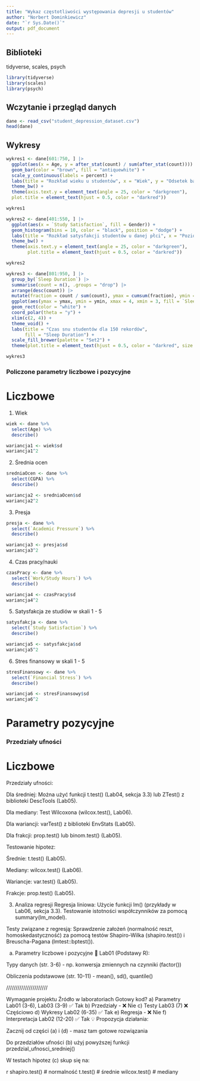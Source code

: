 ```yaml
---
title: "Wykaz częstotliwości występowania depresji u studentów"
author: "Norbert Dominkiewicz"
date: "`r Sys.Date()`"
output: pdf_document
---
```


## Biblioteki

tidyverse, scales, psych

```r
library(tidyverse)
library(scales)
library(psych)
```
## Wczytanie i przegląd danych
```r
dane <- read_csv("student_depression_dataset.csv")
head(dane)
```

## Wykresy

```r
wykres1 <- dane[601:750, ] |>
  ggplot(aes(x = Age, y = after_stat(count) / sum(after_stat(count)))) +
  geom_bar(color = "brown", fill = "antiquewhite") +
  scale_y_continuous(labels = percent) +
  labs(title = "Rozkład wieku u studentów", x = "Wiek", y = "Odsetek badanych") +
  theme_bw() +
  theme(axis.text.y = element_text(angle = 25, color = "darkgreen"),
  plot.title = element_text(hjust = 0.5, color = "darkred"))

wykres1

wykres2 <- dane[401:550, ] |>
  ggplot(aes(x = `Study Satisfaction`, fill = Gender)) +
  geom_histogram(bins = 10, color = "black", position = "dodge") +
  labs(title = "Rozkład satysfakcji studentów u danej płci", x = "Poziom Satysfakcji", y = "Liczebność") +
  theme_bw() +
  theme(axis.text.y = element_text(angle = 25, color = "darkgreen"),
        plot.title = element_text(hjust = 0.5, color = "darkred"))

wykres2

wykres3 <- dane[801:950, ] |>
  group_by(`Sleep Duration`) |>
  summarise(count = n(), .groups = "drop") |>
  arrange(desc(count)) |>
  mutate(fraction = count / sum(count), ymax = cumsum(fraction), ymin = c(0, head(ymax, n = -1))) |>
  ggplot(aes(ymax = ymax, ymin = ymin, xmax = 4, xmin = 3, fill = `Sleep Duration`)) +
  geom_rect(color = "white") +
  coord_polar(theta = "y") +
  xlim(c(2, 4)) +
  theme_void() +
  labs(title = "Czas snu studentów dla 150 rekordów",
       fill = "Sleep Duration") +
  scale_fill_brewer(palette = "Set2") +
  theme(plot.title = element_text(hjust = 0.5, color = "darkred", size = 14))

wykres3


```


### Policzone parametry liczbowe i pozycyjne

# Liczbowe

<!-- średnia, odchylenie, mediana, kurtoza, min, max, wariancja -->

1. Wiek
```r
wiek <- dane %>%
  select(Age) %>%
  describe()

wariancja1 <- wiek$sd
wariancja1^2

```

2. Średnia ocen
```r
sredniaOcen <- dane %>%
  select(CGPA) %>%
  describe()

wariancja2 <- sredniaOcen$sd
wariancja2^2
```

3. Presja
```r
presja <- dane %>%
  select(`Academic Pressure`) %>%
  describe()

wariancja3 <- presja$sd
wariancja3^2
```

4. Czas pracy/nauki
```r
czasPracy <- dane %>%
  select(`Work/Study Hours`) %>%
  describe()

wariancja4 <- czasPracy$sd
wariancja4^2
```

5. Satysfakcja ze studiów w skali 1 - 5
```r
satysfakcja <- dane %>%
  select(`Study Satisfaction`) %>%
  describe()

wariancja5 <- satysfakcja$sd
wariancja5^2
```

6. Stres finansowy w skali 1 - 5
```r
stresFinansowy <- dane %>%
  select(`Financial Stress`) %>%
  describe()

wariancja6 <- stresFinansowy$sd
wariancja6^2
```

# Parametry pozycyjne

<!-- mediana, q1, q3, mininum, maksimum -->

### Przedziały ufności

# Liczbowe

Przedziały ufności:

Dla średniej: Można użyć funkcji t.test() (Lab04, sekcja 3.3) lub ZTest() z biblioteki DescTools (Lab05).

Dla mediany: Test Wilcoxona (wilcox.test(), Lab06).

Dla wariancji: varTest() z biblioteki EnvStats (Lab05).

Dla frakcji: prop.test() lub binom.test() (Lab05).

Testowanie hipotez:

Średnie: t.test() (Lab05).

Mediany: wilcox.test() (Lab06).

Wariancje: var.test() (Lab05).

Frakcje: prop.test() (Lab05).

3. Analiza regresji
Regresja liniowa: Użycie funkcji lm() (przykłady w Lab06, sekcja 3.3). Testowanie istotności współczynników za pomocą summary(lm_model).

Testy związane z regresją: Sprawdzenie założeń (normalność reszt, homoskedastyczność) za pomocą testów Shapiro-Wilka (shapiro.test()) i Breuscha-Pagana (lmtest::bptest()).

a) Parametry liczbowe i pozycyjne
🔹 Lab01 (Podstawy R):

Typy danych (str. 3-6) - np. konwersja zmiennych na czynniki (factor())

Obliczenia podstawowe (str. 10-11) - mean(), sd(), quantile()

//////////////////////

Wymaganie projektu	Źródło w laboratoriach	Gotowy kod?
a) Parametry	Lab01 (3-6), Lab03 (3-9)	✅ Tak
b) Przedziały	-	❌ Nie
c) Testy	Lab03 (7)	❌ Częściowo
d) Wykresy	Lab02 (6-35)	✅ Tak
e) Regresja	-	❌ Nie
f) Interpretacja	Lab02 (12-20)	✅ Tak
💡 Propozycja działania:

Zacznij od części (a) i (d) - masz tam gotowe rozwiązania

Do przedziałów ufności (b) użyj powyższej funkcji przedzial_ufnosci_sredniej()

W testach hipotez (c) skup się na:

r
shapiro.test() # normalność
t.test()       # średnie
wilcox.test()  # mediany



